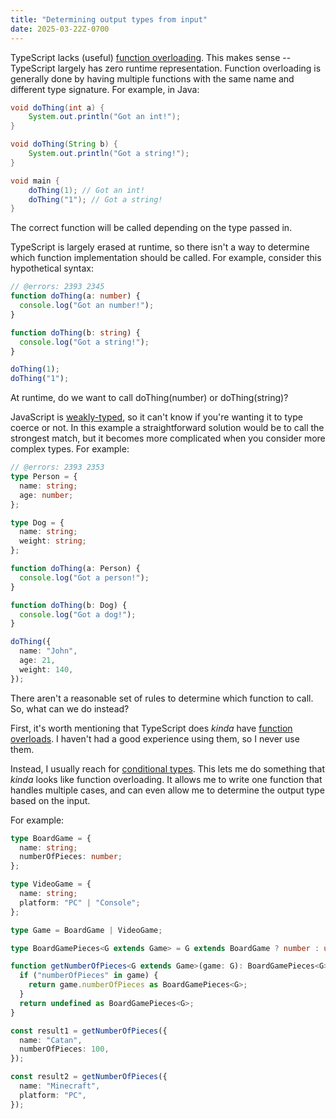 ```yaml
---
title: "Determining output types from input"
date: 2025-03-22Z-0700
---
```


TypeScript lacks (useful) [function overloading](https://en.wikipedia.org/wiki/Function_overloading). This makes sense -- TypeScript largely has zero runtime representation. Function overloading is generally done by having multiple functions with the same name and different type signature. For example, in Java:

```java
void doThing(int a) {
    System.out.println("Got an int!");
}

void doThing(String b) {
    System.out.println("Got a string!");
}

void main {
    doThing(1); // Got an int!
    doThing("1"); // Got a string!
}
```

The correct function will be called depending on the type passed in.

TypeScript is largely erased at runtime, so there isn't a way to determine which function implementation should be called. For example, consider this hypothetical syntax:

```ts
// @errors: 2393 2345
function doThing(a: number) {
  console.log("Got an number!");
}

function doThing(b: string) {
  console.log("Got a string!");
}

doThing(1);
doThing("1");
```

At runtime, do we want to call doThing(number) or doThing(string)?

JavaScript is [weakly-typed](https://developer.mozilla.org/en-US/docs/Web/JavaScript/Guide/Data_structures#dynamic_and_weak_typing), so it can't know if you're wanting it to type coerce or not. In this example a straightforward solution would be to call the strongest match, but it becomes more complicated when you consider more complex types. For example:

```ts
// @errors: 2393 2353
type Person = {
  name: string;
  age: number;
};

type Dog = {
  name: string;
  weight: string;
};

function doThing(a: Person) {
  console.log("Got a person!");
}

function doThing(b: Dog) {
  console.log("Got a dog!");
}

doThing({
  name: "John",
  age: 21,
  weight: 140,
});
```

There aren't a reasonable set of rules to determine which function to call. So, what can we do instead?

First, it's worth mentioning that TypeScript does _kinda_ have [function overloads](https://www.typescriptlang.org/docs/handbook/2/functions.html#function-overloads). I haven't had a good experience using them, so I never use them.

Instead, I usually reach for [conditional types](https://www.typescriptlang.org/docs/handbook/2/conditional-types.html). This lets me do something that _kinda_ looks like function overloading. It allows me to write one function that handles multiple cases, and can even allow me to determine the output type based on the input.

For example:

```ts
type BoardGame = {
  name: string;
  numberOfPieces: number;
};

type VideoGame = {
  name: string;
  platform: "PC" | "Console";
};

type Game = BoardGame | VideoGame;

type BoardGamePieces<G extends Game> = G extends BoardGame ? number : undefined;

function getNumberOfPieces<G extends Game>(game: G): BoardGamePieces<G> {
  if ("numberOfPieces" in game) {
    return game.numberOfPieces as BoardGamePieces<G>;
  }
  return undefined as BoardGamePieces<G>;
}

const result1 = getNumberOfPieces({
  name: "Catan",
  numberOfPieces: 100,
});

const result2 = getNumberOfPieces({
  name: "Minecraft",
  platform: "PC",
});
```
